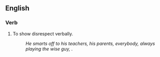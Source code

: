 ==English==
===Verb===
{{en-verb|inf=to [[smart]] [[off]]|smarts off|smarting off|smarted off}}
#To show disrespect verbally.
#:''He smarts off to his teachers, his parents, everybody, always playing the wise guy, .''